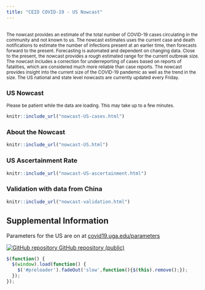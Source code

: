 ```yaml
---
title: "CEID COVID-19 - US Nowcast"
---
```


<p id="disclaimer"></p>

## {.tabset .tabset-fade}

<small>The nowcast provides an estimate of the total number of COVID-19 cases circulating in the community and not known to us. The nowcast estimates uses the current case and death notifications to estimate the number of infections present at an earlier time, then forecasts forward to the present. Forecasting is automated and dependent on changing data. Close to the present, the nowcast provides a rough estimated range for the current outbreak size. The nowcast includes a correction for underreporting of cases based on reports of fatalities, which are considered much more reliable than case reports. The nowcast provides insight into the current size of the COVID-19 pandemic as well as the trend in the size. The US national and state level nowcasts are currently updated every Friday.</small>

### US Nowcast
<small>Please be patient while the data are loading. This may take up to a few minutes.</small>
<div id="preloader"></div>
```r
knitr::include_url("nowcast-US-cases.html")
```
<script>iFrameResize({ log: false }, '#nowcast-case-reports')</script>
<!-- <script>reloadOnVisible('nowcast-case-reports')</script> -->
<!-- ### US Nowcast from fatalities -->

<!-- ```{r echo=FALSE, out.extra='id="nowcast-fatalities" scrolling="no" width="100%"'} -->
<!-- knitr::include_url("nowcast-US-fatalities.html") -->
<!-- ``` -->
<!-- <script>iFrameResize({ log: false }, '#nowcast-fatalities')</script> -->

### About the Nowcast

```r
knitr::include_url("nowcast-US.html")
```
<script>iFrameResize({ log: false }, '#nowcast-algorithm')</script>
<script>reloadOnVisible('nowcast-algorithm')</script>

### US Ascertainment Rate

```r
knitr::include_url("nowcast-US-ascertainment.html")
```
<script>iFrameResize({ log: false }, '#nowcast-ascertainment')</script>
<script>reloadOnVisible('nowcast-ascertainment')</script>

### Validation with data from China
```r
knitr::include_url("nowcast-validation.html")
```
<script>iFrameResize({ log: false }, '#nowcast-validation')</script>
<script>reloadOnVisible('nowcast-validation')</script>

## Supplemental Information
  
<div class="container-frames">

Parameters for the US are on at [covid19.uga.edu/parameters](http://covid19.uga.edu/parameters)


<!--Preprint: [download]() -->
  
<p>
  <a href="https://github.com/CEIDatUGA/ncov-nowcast" taget="_blank">
  <img src="images/GitHub-Mark-64px.png" id="github-icon" alt="GitHub repository"/>
  GitHub repository (public)
  </a>
</p>
  
</div>
  
```js
$(function() {
  $(window).load(function() {
    $('#preloader').fadeOut('slow',function(){$(this).remove();});
  });
});
```
  